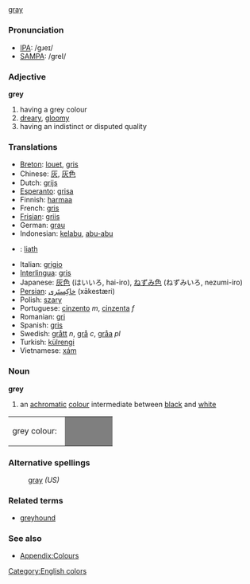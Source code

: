 =={{en}}==
{{synch}} [[gray]]
===Pronunciation===
*[[w:IPA|IPA]]: /gɹeɪ/
*[[w:SAMPA|SAMPA]]: /greI/
===Adjective===
'''grey'''

#having a grey colour
#[[dreary]], [[gloomy]]
#having an indistinct or disputed quality

===Translations===
* [[Breton]]: [[louet]], [[gris]]
* Chinese: [[灰]], [[灰色]]
* Dutch: [[grijs]]
* [[Esperanto]]: [[grisa]]
* Finnish: [[harmaa]]
* French: [[gris]]
* [[Frisian]]: [[griis]]
* German: [[grau]]
* Indonesian: [[kelabu]], [[abu|abu-abu]]
* {{ga}}: [[liath]]
* Italian: [[grigio]]
* [[Interlingua]]: [[gris]]
* Japanese: [[灰色]] (はいいろ, hai-iro), [[ねずみ色]] (ねずみいろ, nezumi-iro)
* [[Persian]]: [[خاكِستَری]] (xākestæri)
* Polish: [[szary]]
* Portuguese: [[cinzento]] ''m'', [[cinzenta]] ''f''
* Romanian: [[gri]]
* Spanish: [[gris]]
* Swedish: [[grått]] ''n'', [[grå]] ''c'', [[gråa]] ''pl''
* Turkish: [[külrengi]]
* Vietnamese: [[xám]]

===Noun===
'''grey'''
#an [[achromatic]] [[colour]] intermediate between [[black]] and [[white]]
<table><tr><td>grey colour: &nbsp;</td>
<td bgcolor="#7F7F7F" width="80">&nbsp; </td></tr></table>

===Alternative spellings===
:[[gray]] ''(US)''

===Related terms===
*[[greyhound]]

===See also===
*[[Wiktionary_Appendix:Colours|Appendix:Colours]]

[[Category:English colors]]